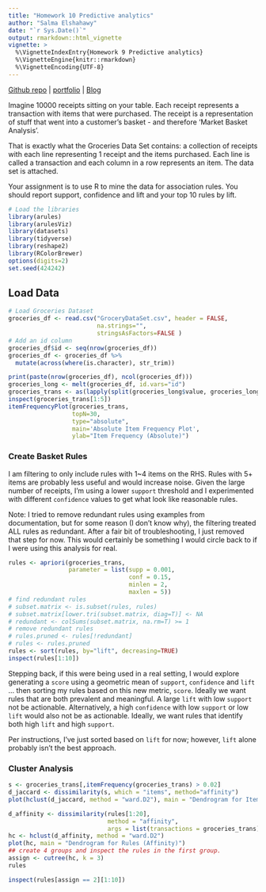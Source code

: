 ```yaml
---
title: "Homework 10 Predictive analytics"
author: "Salma Elshahawy"
date: "`r Sys.Date()`"
output: rmarkdown::html_vignette
vignette: >
  %\VignetteIndexEntry{Homework 9 Predictive analytics}
  %\VignetteEngine{knitr::rmarkdown}
  %\VignetteEncoding{UTF-8}
---
```

[Github repo](https://github.com/salma71/MSDS_spring2021/tree/master/data_624) | [portfolio](https://salma71.github.io/) | [Blog](https://salmaeng71.medium.com/)

Imagine 10000 receipts sitting on your table. Each receipt represents a transaction with items that were purchased. The receipt is a representation of stuff that went into a customer’s basket - and therefore ‘Market Basket Analysis’.

That is exactly what the Groceries Data Set contains: a collection of receipts with each line representing 1 receipt and the items purchased. Each line is called a transaction and each column in a row represents an item.  The data set is attached.

Your assignment is to use R to mine the data for association rules. You should report support, confidence and lift and your top 10 rules by lift. 

```r
# Load the libraries
library(arules)
library(arulesViz)
library(datasets)
library(tidyverse)
library(reshape2)
library(RColorBrewer)
options(digits=2)
set.seed(424242)
```

## Load Data


```r
# Load Groceries Dataset
groceries_df <- read.csv("GroceryDataSet.csv", header = FALSE,
                         na.strings="", 
                         stringsAsFactors=FALSE )
# Add an id column
groceries_df$id <- seq(nrow(groceries_df))
groceries_df <- groceries_df %>%
  mutate(across(where(is.character), str_trim))

print(paste(nrow(groceries_df), ncol(groceries_df)))
groceries_long <- melt(groceries_df, id.vars="id")
groceries_trans <- as(lapply(split(groceries_long$value, groceries_long$id), unique), "transactions")
inspect(groceries_trans[1:5])
itemFrequencyPlot(groceries_trans, 
                  topN=30, 
                  type="absolute",
                  main='Absolute Item Frequency Plot',
                  ylab="Item Frequency (Absolute)")
```

### Create Basket Rules

I am filtering to only include rules with 1~4 items on the RHS.  Rules with 5+ items are probably less useful and would increase noise.  Given the large number of receipts, I'm using a lower `support` threshold and I experimented with different `confidence` values to get what look like reasonable rules.

Note: I tried to remove redundant rules using examples from documentation, but for some reason (I don't know why), the filtering treated ALL rules as redundant.  After a fair bit of troubleshooting, I just removed that step for now.  This would certainly be something I would circle back to if I were using this analysis for real.


```r
rules <- apriori(groceries_trans, 
                 parameter = list(supp = 0.001, 
                                  conf = 0.15,
                                  minlen = 2,
                                  maxlen = 5))
# find redundant rules
# subset.matrix <- is.subset(rules, rules)
# subset.matrix[lower.tri(subset.matrix, diag=T)] <- NA
# redundant <- colSums(subset.matrix, na.rm=T) >= 1
# remove redundant rules
# rules.pruned <- rules[!redundant]
# rules <- rules.pruned
rules <- sort(rules, by="lift", decreasing=TRUE)
inspect(rules[1:10])
```

Stepping back, if this were being used in a real setting, I would explore generating a `score` using a geometric mean of `support`, `confidence` and `lift` ... then sorting my rules based on this new metric, `score`.  Ideally we want rules that are both prevalent and meaningful.  A large `lift` with low `support` not be actionable. Alternatively, a high `confidence` with low `support` or low `lift` would also not be as actionable.  Ideally, we want rules that identify both high `lift` and high `support`.  

Per instructions, I've just sorted based on `lift` for now; however, `lift` alone probably isn't the best approach.


### Cluster Analysis

```r
s <- groceries_trans[,itemFrequency(groceries_trans) > 0.02]
d_jaccard <- dissimilarity(s, which = "items", method="affinity")
plot(hclust(d_jaccard, method = "ward.D2"), main = "Dendrogram for Items")
```

```r
d_affinity <- dissimilarity(rules[1:20], 
                            method = "affinity", 
                            args = list(transactions = groceries_trans))
hc <- hclust(d_affinity, method = "ward.D2")
plot(hc, main = "Dendrogram for Rules (Affinity)") 
## create 4 groups and inspect the rules in the first group.
assign <- cutree(hc, k = 3)
rules
```

```r
inspect(rules[assign == 2][1:10])
```

